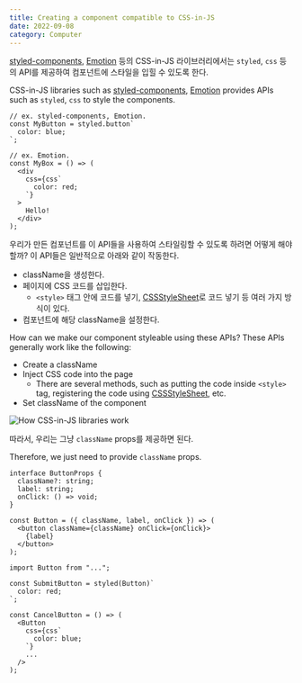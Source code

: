 ```yaml
---
title: Creating a component compatible to CSS-in-JS
date: 2022-09-08
category: Computer
---
```


[styled-components](https://styled-components.com/), [Emotion](https://emotion.sh/) 등의 CSS-in-JS 라이브러리에서는 `styled`, `css` 등의 API를 제공하여 컴포넌트에 스타일을 입힐 수 있도록 한다.

CSS-in-JS libraries such as [styled-components](https://styled-components.com/), [Emotion](https://emotion.sh/) provides APIs such as `styled`, `css` to style the components.

```tsx
// ex. styled-components, Emotion.
const MyButton = styled.button`
  color: blue;
`;

// ex. Emotion.
const MyBox = () => (
  <div
    css={css`
      color: red;
    `}
  >
    Hello!
  </div>
);
```

우리가 만든 컴포넌트를 이 API들을 사용하여 스타일링할 수 있도록 하려면 어떻게 해야 할까?
이 API들은 일반적으로 아래와 같이 작동한다.

- className을 생성한다.
- 페이지에 CSS 코드를 삽입한다.
  - `<style>` 태그 안에 코드를 넣기, [CSSStyleSheet](https://developer.mozilla.org/ko/docs/Web/API/CSSStyleSheet)로 코드 넣기 등 여러 가지 방식이 있다.
- 컴포넌트에 해당 className을 설정한다.

How can we make our component styleable using these APIs?
These APIs generally work like the following:

- Create a className
- Inject CSS code into the page
  - There are several methods, such as putting the code inside `<style>` tag, registering the code using [CSSStyleSheet](https://developer.mozilla.org/en/docs/Web/API/CSSStyleSheet), etc.
- Set className of the component

![How CSS-in-JS libraries work](/image/css-in-js-work.png)

따라서, 우리는 그냥 `className` props를 제공하면 된다.

Therefore, we just need to provide `className` props.

```tsx
interface ButtonProps {
  className?: string;
  label: string;
  onClick: () => void;
}

const Button = ({ className, label, onClick }) => (
  <button className={className} onClick={onClick}>
    {label}
  </button>
);
```

```tsx
import Button from "...";

const SubmitButton = styled(Button)`
  color: red;
`;

const CancelButton = () => (
  <Button
    css={css`
      color: blue;
    `}
    ...
  />
);
```
